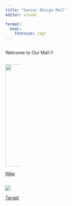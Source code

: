 ```yaml
---
title: "Senior Design Mall"
editor: visual

format:
  html:
    fontsize: 11pt
---
```


::: columns
::: {.column width="50%"}
Welcome to Our Mall !!
:::
:::

::: {.column width="50%"}
::: {.column width="20%"}
![](nike.jpeg){width="319"}

[Nike](Nike.qmd)
:::

::: {.column width="20%"}
![](target.png)

[Target](Target.qmd)
:::
:::
